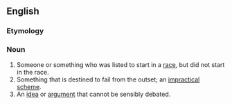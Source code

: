 {{also|nonstarter}}
==English==

===Etymology===
{{prefix|en|non|starter}}

===Noun===
{{en-noun}}

# Someone or something who was listed to start in a [[race]], but did not start in the race.
# Something that is destined to fail from the outset; an [[impractical]] [[scheme]].
# An [[idea]] or [[argument]] that cannot be sensibly debated.